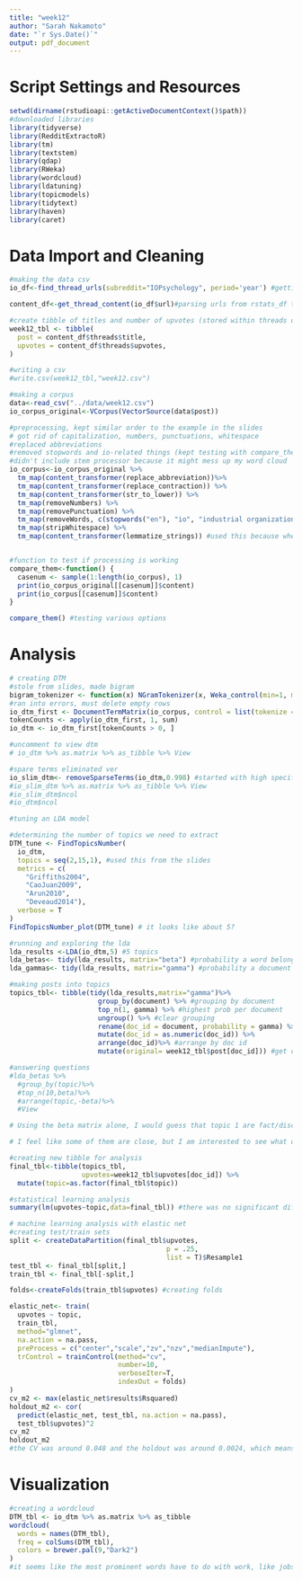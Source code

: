 ```yaml
---
title: "week12"
author: "Sarah Nakamoto"
date: "`r Sys.Date()`"
output: pdf_document
---
```


# Script Settings and Resources
```r
setwd(dirname(rstudioapi::getActiveDocumentContext()$path))
#downloaded libraries
library(tidyverse)
library(RedditExtractoR)
library(tm)
library(textstem)
library(qdap)
library(RWeka)
library(wordcloud)
library(ldatuning)
library(topicmodels)
library(tidytext)
library(haven)
library(caret)
```

# Data Import and Cleaning
```r
#making the data csv
io_df<-find_thread_urls(subreddit="IOPsychology", period='year') #getting posts from r/IOPsychology for 1 year

content_df<-get_thread_content(io_df$url)#parsing urls from rstats_df to retrieve metadata and comments

#create tibble of titles and number of upvotes (stored within threads of content_df)
week12_tbl <- tibble(
  post = content_df$threads$title,
  upvotes = content_df$threads$upvotes,
)

#writing a csv
#write.csv(week12_tbl,"week12.csv")
```
```r
#making a corpus
data<-read_csv("../data/week12.csv")
io_corpus_original<-VCorpus(VectorSource(data$post))

#preprocessing, kept similar order to the example in the slides
# got rid of capitalization, numbers, punctuations, whitespace
#replaced abbreviations
#removed stopwords and io-related things (kept testing with compare_them function until I felt I had most of them)
#didn't include stem processor because it might mess up my word cloud
io_corpus<-io_corpus_original %>%
  tm_map(content_transformer(replace_abbreviation))%>%
  tm_map(content_transformer(replace_contraction)) %>%
  tm_map(content_transformer(str_to_lower)) %>%
  tm_map(removeNumbers) %>%
  tm_map(removePunctuation) %>%
  tm_map(removeWords, c(stopwords("en"), "io", "industrial organizational psychology", "io psychology", "riopsychology", "io psych", "io-related", "/r/IOpsychology", "industrial and organizational psychology","iop", "iorelated", "organizational psychology", "org psych")) %>%
  tm_map(stripWhitespace) %>%
  tm_map(content_transformer(lemmatize_strings)) #used this because when tried to specify, ran into errors 


#function to test if processing is working
compare_them<-function() {
  casenum <- sample(1:length(io_corpus), 1)
  print(io_corpus_original[[casenum]]$content)
  print(io_corpus[[casenum]]$content)
}

compare_them() #testing various options 
```
# Analysis
```r
# creating DTM
#stole from slides, made bigram
bigram_tokenizer <- function(x) NGramTokenizer(x, Weka_control(min=1, max=2))
#ran into errors, must delete empty rows
io_dtm_first <- DocumentTermMatrix(io_corpus, control = list(tokenize = bigram_tokenizer))
tokenCounts <- apply(io_dtm_first, 1, sum)
io_dtm <- io_dtm_first[tokenCounts > 0, ]

#uncomment to view dtm
# io_dtm %>% as.matrix %>% as_tibble %>% View 

#spare terms eliminated ver
io_slim_dtm<- removeSparseTerms(io_dtm,0.998) #started with high specificity, this was the "closest" to the 2:1-3:1 n:k ratio
#io_slim_dtm %>% as.matrix %>% as_tibble %>% View 
#io_slim_dtm$ncol
#io_dtm$ncol
```
```r
#tuning an LDA model

#determining the number of topics we need to extract
DTM_tune <- FindTopicsNumber(
  io_dtm,
  topics = seq(2,15,1), #used this from the slides
  metrics = c(
    "Griffiths2004",
    "CaoJuan2009",
    "Arun2010",
    "Deveaud2014"),
  verbose = T
)
FindTopicsNumber_plot(DTM_tune) # it looks like about 5?

#running and exploring the lda
lda_results <-LDA(io_dtm,5) #5 topics
lda_betas<- tidy(lda_results, matrix="beta") #probability a word belongs to topic
lda_gammas<- tidy(lda_results, matrix="gamma") #probability a document contains topic

#making posts into topics
topics_tbl<- tibble(tidy(lda_results,matrix="gamma")%>%
                      group_by(document) %>% #grouping by document
                      top_n(1, gamma) %>% #highest prob per document
                      ungroup() %>% #clear grouping
                      rename(doc_id = document, probability = gamma) %>% #creating doc id
                      mutate(doc_id = as.numeric(doc_id)) %>% 
                      arrange(doc_id)%>% #arrange by doc id
                      mutate(original= week12_tbl$post[doc_id])) #get original posts filtered by doc_id

#answering questions
#lda_betas %>% 
  #group_by(topic)%>%
  #top_n(10,beta)%>%
  #arrange(topic,-beta)%>%
  #View

# Using the beta matrix alone, I would guess that topic 1 are fact/discussion related (discussion, think, etc), topic 2 is related to academia (school, grad), topic 3 is related to applications/events (research, consult, siop), topic 4 is advice (job, career, etc), and topic 5 are opinions (path, idea, etc).

# I feel like some of them are close, but I am interested to see what our analysis brings because I think it's a bit hard to tell how well I did. You might be able to count this as content validity or face validity (which is kind of fake)

```

```r
#creating new tibble for analysis
final_tbl<-tibble(topics_tbl,
                  upvotes=week12_tbl$upvotes[doc_id]) %>%
  mutate(topic=as.factor(final_tbl$topic))

#statistical learning analysis
summary(lm(upvotes~topic,data=final_tbl)) #there was no significant difference found, meaning that upvotes did not significantly differ by topic

# machine learning analysis with elastic net
#creating test/train sets
split <- createDataPartition(final_tbl$upvotes,
                                       p = .25,
                                       list = T)$Resample1
test_tbl <- final_tbl[split,]
train_tbl <- final_tbl[-split,]

folds<-createFolds(train_tbl$upvotes) #creating folds 

elastic_net<- train(
  upvotes ~ topic,
  train_tbl,
  method="glmnet",
  na.action = na.pass,
  preProcess = c("center","scale","zv","nzv","medianImpute"),
  trControl = trainControl(method="cv", 
                           number=10, 
                           verboseIter=T, 
                           indexOut = folds)
)
cv_m2 <- max(elastic_net$results$Rsquared)
holdout_m2 <- cor(
  predict(elastic_net, test_tbl, na.action = na.pass),
  test_tbl$upvotes)^2
cv_m2
holdout_m2
#the CV was around 0.048 and the holdout was around 0.0024, which means that this model did a very bad job predicting topic from upvotes for both the training and testing data. This aligns with what we found in the statistical analysis, which is that upvotes cannot predict the topic.
```

# Visualization
```r
#creating a wordcloud
DTM_tbl <- io_dtm %>% as.matrix %>% as_tibble
wordcloud(
  words = names(DTM_tbl),
  freq = colSums(DTM_tbl),
  colors = brewer.pal(9,"Dark2")
)
#it seems like the most prominent words have to do with work, like jobs or career, which makes a lot of sense. People might be trying to find jobs in the field, get more information on what kind of jobs one can get within IO, or be talking about major topics within IO (job analysis, job domain, etc). Other frequent words are related to reddit forums in general, I would guess, as they relate to discussion. 
```

